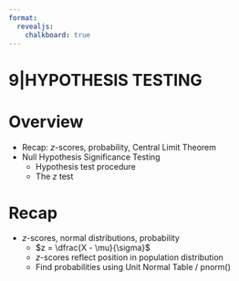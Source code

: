 ```yaml
---
format: 
  revealjs:
    chalkboard: true
---
```


# 9|HYPOTHESIS TESTING

# Overview

- Recap: $z$-scores, probability, Central Limit Theorem
- Null Hypothesis Significance Testing
  - Hypothesis test procedure
  - The $z$ test


# Recap

- $z$-scores, normal distributions, probability
  - $z = \dfrac{X - \mu}{\sigma}$ 
  - $z$-scores reflect position in population distribution
  - Find probabilities using Unit Normal Table / pnorm()
